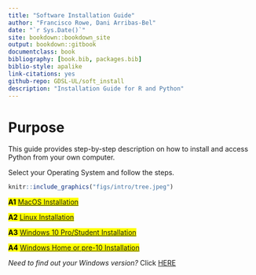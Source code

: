 ```yaml
--- 
title: "Software Installation Guide"
author: "Francisco Rowe, Dani Arribas-Bel"
date: "`r Sys.Date()`"
site: bookdown::bookdown_site
output: bookdown::gitbook
documentclass: book
bibliography: [book.bib, packages.bib]
biblio-style: apalike
link-citations: yes
github-repo: GDSL-UL/soft_install
description: "Installation Guide for R and Python"
---
```


# Purpose {.unnumbered}

This guide provides step-by-step description on how to install and access Python from your own computer. 

Select your Operating System and follow the steps.

```r
knitr::include_graphics("figs/intro/tree.jpeg")
```


<mark> **A1** [MacOS Installation](macos-installation.html) </mark>

<mark> **A2** [Linux Installation](linux-installation.html) </mark>

<mark> **A3** [Windows 10 Pro/Student Installation](windows-10-prostudent-installation) </mark>

<mark> **A4** [Windows Home or pre-10 Installation](windows-home-or-pre-10-installation.html) </mark>

*Need to find out your Windows version?* Click [HERE](windows-version)
